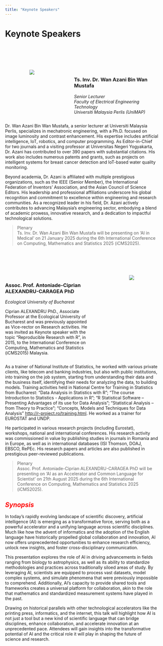 ```yaml
---
title: "Keynote Speakers"
---
```


# Keynote Speakers

<link rel="stylesheet" href="styles.css" type="text/css">

<br></br>
<br></br>  

:::: {style="display: flex;"}

::: {.column width="35%"}

<center>![](images/azani2.png)</center>
:::

::: {.column width="10%"}
\ 
<!-- an empty Div (with a whitespace), serving as
a column separator -->
:::

::: {.column width="55%"}
### **Ts. Inv. Dr. Wan Azani Bin Wan Mustafa**  
*Senior Lecturer*\
*Faculty of Electrical Engineering Technology*\
*Universiti Malaysia Perlis (UniMAP)*  
:::

::::
Dr. Wan Azani Bin Wan Mustafa, a senior lecturer at Universiti Malaysia Perlis, specializes in mechatronic engineering, with a Ph.D. focused on image luminosity and contrast enhancement. His expertise includes artificial intelligence, IoT, robotics, and computer programming. As Editor-in-Chief for two journals and a visiting professor at Universitas Negeri Yogyakarta, Dr. Azani has contributed to over 390 papers with substantial citations. His work also includes numerous patents and grants, such as projects on intelligent systems for breast cancer detection and IoT-based water quality monitoring.\

Beyond academia, Dr. Azani is affiliated with multiple prestigious organizations, such as the IEEE (Senior Member), the International Federation of Inventors’ Association, and the Asian Council of Science Editors. His leadership and professional affiliations underscore his global recognition and commitment to excellence within engineering and research communities. As a recognized leader in his field, Dr. Azani actively contributes to advancing Malaysia’s engineering sector, embodying a blend of academic prowess, innovative research, and a dedication to impactful technological solutions.

<!-- Dr. Ts. Inv. Wan Azani Bin Wan Mustafa is a distinguished figure in mechatronic engineering, currently serving as a Senior Lecturer in the Faculty of Electrical Engineering Technology at Universiti Malaysia Perlis (UniMAP). With a strong academic foundation, he earned his Ph.D. in Mechatronic Engineering from UniMAP in 2017, where his research contributed to the field of image processing through innovative techniques for enhancing image luminosity and contrast. His diverse expertise encompasses artificial intelligence, IoT, robotics, computer programming, and computer systems, making him a pivotal contributor to modern engineering. -->

<!-- Dr. Azani’s academic influence extends internationally, evidenced by his editorial roles as Editor-in-Chief for the Journal of Advanced Research in Engineering Knowledge (AREK) and the Journal of Futuristic Biosciences and Biomedical Engineering (FBBE). His editorial work is respected within academic and professional circles, ensuring the publication of high-quality research in advanced engineering and biomedical sciences. Additionally, he is currently a Visiting Professor at Universitas Negeri Yogyakarta, Indonesia, where he contributes to academic collaboration and knowledge exchange, further elevating his influence in Southeast Asia. -->

<!-- Dr. Azani is a prolific researcher with over 390 papers published in reputable journals and conferences, many of which address critical advancements in artificial intelligence and biomedical applications. His work has received a significant response within the academic community, with an H-index of 25 and more than 2,400 citations. A key focus of his research involves medical diagnostics, where he has developed automated decision-support systems for detecting and classifying breast and cervical cancer using artificial intelligence. One of his recent notable publications includes a novel deep-learning architecture designed for IoT-based data analytics, aimed at predicting urban farming traits—a project exemplifying his interdisciplinary approach to technology for societal benefit. -->

<!-- Dr. Azani has made remarkable strides in the fields of image and signal processing, evidenced by his numerous patents and copyrights, which include innovative systems for cancer detection, retinal image analysis, gait analysis, and soil sensors for agriculture. Some of his most recognized patents include an intelligent monitoring system for cervical cancer classification based on nucleus analysis, and a microRNA biosensor for early ovarian cancer detection. These patents not only highlight his technical ingenuity but also his commitment to addressing global health challenges through technology. -->

<!-- As a principal investigator and co-researcher, Dr. Azani has secured a range of research grants totaling over RM 500,000, including substantial funding from the Fundamental Research Grant Scheme (FRGS). His recent projects include developing intelligent decision-support systems for breast cancer detection and advancing IoT-based water quality monitoring systems for sustainable smart farming. Dr. Azani’s projects also contribute to Malaysia’s social welfare by enhancing educational access and digital entrepreneurship among asnaf (eligible zakat recipients), demonstrating his dedication to using technology for social impact. -->

<!-- Beyond academia, Dr. Azani is affiliated with multiple prestigious organizations, such as the IEEE (Senior Member), the International Federation of Inventors’ Association, and the Asian Council of Science Editors. His leadership and professional affiliations underscore his global recognition and commitment to excellence within engineering and research communities. As a recognized leader in his field, Dr. Azani actively contributes to advancing Malaysia’s engineering sector, embodying a blend of academic prowess, innovative research, and a dedication to impactful technological solutions.   -->

> Plenary  
> Ts. Inv. Dr. Wan Azani Bin Wan Mustafa will be presenting on 'AI in Medical' on 21 January 2025 during the 6th International Conference on Computing, Mathematics and Statistics 2025 (iCMS2025).
<!-- >   -->
<!-- > [[Find out more]](plenaries.html) -->

<br></br>
<br></br>  

:::: {style="display: flex;"}

::: {.column width="55%"}
### **Assoc. Prof. Antoniade-Ciprian ALEXANDRU-CARAGEA PhD**  
*Ecological University of Bucharest*  

Ciprian ALEXANDRU PhD., Associate Professor at the Ecological University of Bucharest and was previously appointed as Vice-rector on Research activities. He was invited as Keynote speaker with the topic “Reproducible Research with R”, in 2015, to the International Conference on Computing, Mathematics and Statistics (iCMS2015) Malaysia.  

:::

::: {.column width="10%"}
\ 
<!-- an empty Div (with a whitespace), serving as
a column separator -->
:::

::: {.column width="35%"}

<center>![](images/cip2.jpg)</center>
:::

::::

As a trainer of National Institute of Statistics, he worked with various private clients, like telecom and banking industries, but also with public institutions, into training on the job system, starting from understanding their data and the business itself, identifying their needs for analyzing the data, to building models. Training activities held in National Centre for Training in Statistics from Bucharest: “Data Analysis in Statistics with R”; “The course Introduction to Statistics - Applications in R”; “R Statistical Software – Presenting Advantages of its use for Data Analysis”; “Statistical Analysis – from Theory to Practice”; “Concepts, Models and Techniques for Data Analysis” [http://r-project.ro/training.html](http://r-project.ro/training.html). He worked as a trainer for EUROSTAT and UNDP.\

He participated in various research projects (including Eurostat), workshops, national and international conferences. His research activity was commissioned in value by publishing studies in journals in Romania and in Europe, as well as in international databases (ISI Thomson, DOAJ, EBSCO, RePEc. His research papers and articles are also published in prestigious peer-reviewed publications.\ 


> Plenary  
> Assoc. Prof. Antoniade-Ciprian ALEXANDRU-CARAGEA PhD will be presenting on 'AI as an Accelerator and Common Language for Scientist' on 21th August 2025 during the 6th International Conference on Computing, Mathematics and Statistics 2025 (iCMS2025).  
>  
<!-- > [[Find out more]](plenaries.html) -->

::: {.callout}
## <span style="color:red;">**_Synopsis_**</span>
In today’s rapidly evolving landscape of scientific discovery, artificial intelligence (AI) is emerging as a transformative force, serving both as a powerful accelerator and a unifying language across scientific disciplines. Much like how the advent of informatics and the adoption of the English language have historically propelled global collaboration and innovation, AI now offers unprecedented opportunities to enhance research efficiency, unlock new insights, and foster cross-disciplinary communication.\

This presentation explores the role of AI in driving advancements in fields ranging from biology to astrophysics, as well as its ability to standardize methodologies and practices across traditionally siloed areas of study. By leveraging AI, scientists are equipped to process vast datasets, model complex systems, and simulate phenomena that were previously impossible to comprehend. Additionally, AI’s capacity to provide shared tools and frameworks creates a universal platform for collaboration, akin to the role that mathematics and standardized measurement systems have played in the past.\

Drawing on historical parallels with other technological accelerators like the printing press, informatics, and the internet, this talk will highlight how AI is not just a tool but a new kind of scientific language that can bridge disciplines, enhance collaboration, and accelerate innovation at an unprecedented pace. Attendees will gain insights into the transformative potential of AI and the critical role it will play in shaping the future of science and research.\
:::
